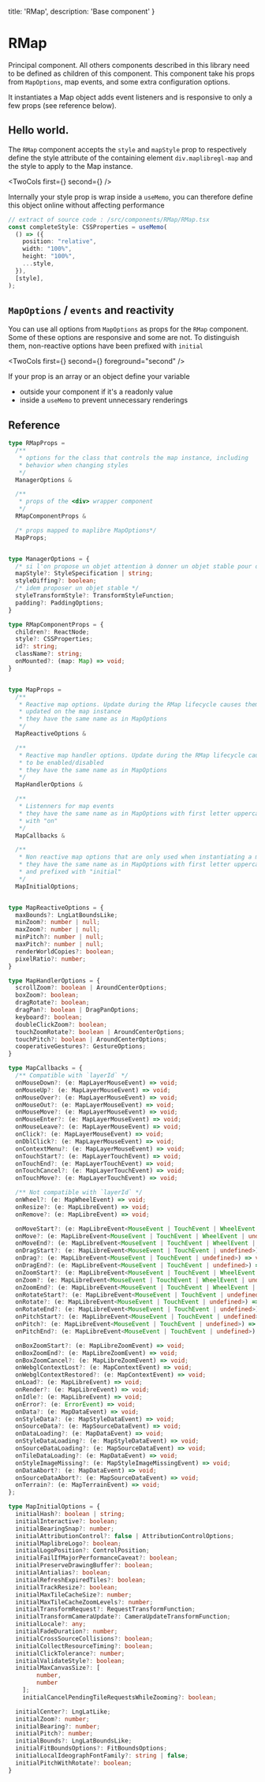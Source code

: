   title: 'RMap',
  description: 'Base component'
}


# RMap

Principal component. All others components described in this library need to be defined as children of this component.
This component take his props from `MapOptions`, map events, and some extra configuration options.

It instantiates a Map object adds event listeners and is responsive to only a few props (see reference below).

## Hello world.

The `RMap` component accepts the `style` and `mapStyle` prop to respectively define the style attribute of the containing element `div.maplibregl-map` and the style to apply to the Map instance.


<TwoCols first={<ShikiContent html={helloWorldHtml} />} second={<HelloWorld />} />

Internally your style prop is wrap inside a `useMemo`, you can therefore define this object online without affecting performance

```ts
// extract of source code : /src/components/RMap/RMap.tsx
const completeStyle: CSSProperties = useMemo(
  () => ({
    position: "relative",
    width: "100%",
    height: "100%",
    ...style,
  }),
  [style],
);
```

## `MapOptions` / `events` and reactivity

You can use all options from `MapOptions` as props for the `RMap` component. Some of these options are responsive and some are not. To distinguish them, non-reactive options have been prefixed with `initial`


<TwoCols first={<Options />} second={<ShikiContent html={optionsHtml} />} foreground="second"  />


If your prop is an array or an object define your variable
- outside your component if it's a readonly value
- inside a `useMemo` to prevent unnecessary renderings


## Reference

```ts
type RMapProps =
  /**
   * options for the class that controls the map instance, including
   * behavior when changing styles
   */
  ManagerOptions &

  /**
   * props of the <div> wrapper component
   */
  RMapComponentProps &

  /* props mapped to maplibre MapOptions*/
  MapProps;


type ManagerOptions = {
  /* si l'on propose un objet attention à donner un objet stable pour des raisons de performances la vérification se fait avec un === et non un deepEqual */
  mapStyle?: StyleSpecification | string;
  styleDiffing?: boolean;
  /* idem proposer un objet stable */
  styleTransformStyle?: TransformStyleFunction;
  padding?: PaddingOptions;
}

type RMapComponentProps = {
  children?: ReactNode;
  style?: CSSProperties;
  id?: string;
  className?: string;
  onMounted?: (map: Map) => void;
}


type MapProps =
  /**
   * Reactive map options. Update during the RMap lifecycle causes them to be
   * updated on the map instance
   * they have the same name as in MapOptions
   */
  MapReactiveOptions &

  /**
   * Reactive map handler options. Update during the RMap lifecycle causes handler
   * to be enabled/disabled
   * they have the same name as in MapOptions
   */
  MapHandlerOptions &

  /**
   * Listenners for map events
   * they have the same name as in MapOptions with first letter uppercase and prefixed
   * with "on"
   */
  MapCallbacks &

  /**
   * Non reactive map options that are only used when instantiating a map object
   * they have the same name as in MapOptions with first letter uppercase
   * and prefixed with "initial"
   */
  MapInitialOptions;


type MapReactiveOptions = {
  maxBounds?: LngLatBoundsLike;
  minZoom?: number | null;
  maxZoom?: number | null;
  minPitch?: number | null;
  maxPitch?: number | null;
  renderWorldCopies?: boolean;
  pixelRatio?: number;
}

type MapHandlerOptions = {
  scrollZoom?: boolean | AroundCenterOptions;
  boxZoom?: boolean;
  dragRotate?: boolean;
  dragPan?: boolean | DragPanOptions;
  keyboard?: boolean;
  doubleClickZoom?: boolean;
  touchZoomRotate?: boolean | AroundCenterOptions;
  touchPitch?: boolean | AroundCenterOptions;
  cooperativeGestures?: GestureOptions;
}

type MapCallbacks = {
  /** Compatible with `layerId` */
  onMouseDown?: (e: MapLayerMouseEvent) => void;
  onMouseUp?: (e: MapLayerMouseEvent) => void;
  onMouseOver?: (e: MapLayerMouseEvent) => void;
  onMouseOut?: (e: MapLayerMouseEvent) => void;
  onMouseMove?: (e: MapLayerMouseEvent) => void;
  onMouseEnter?: (e: MapLayerMouseEvent) => void;
  onMouseLeave?: (e: MapLayerMouseEvent) => void;
  onClick?: (e: MapLayerMouseEvent) => void;
  onDblClick?: (e: MapLayerMouseEvent) => void;
  onContextMenu?: (e: MapLayerMouseEvent) => void;
  onTouchStart?: (e: MapLayerTouchEvent) => void;
  onTouchEnd?: (e: MapLayerTouchEvent) => void;
  onTouchCancel?: (e: MapLayerTouchEvent) => void;
  onTouchMove?: (e: MapLayerTouchEvent) => void;

  /** Not compatible with `layerId` */
  onWheel?: (e: MapWheelEvent) => void;
  onResize?: (e: MapLibreEvent) => void;
  onRemove?: (e: MapLibreEvent) => void;

  onMoveStart?: (e: MapLibreEvent<MouseEvent | TouchEvent | WheelEvent | undefined>) => void;
  onMove?: (e: MapLibreEvent<MouseEvent | TouchEvent | WheelEvent | undefined>) => void;
  onMoveEnd?: (e: MapLibreEvent<MouseEvent | TouchEvent | WheelEvent | undefined>) => void;
  onDragStart?: (e: MapLibreEvent<MouseEvent | TouchEvent | undefined>) => void;
  onDrag?: (e: MapLibreEvent<MouseEvent | TouchEvent | undefined>) => void;
  onDragEnd?: (e: MapLibreEvent<MouseEvent | TouchEvent | undefined>) => void;
  onZoomStart?: (e: MapLibreEvent<MouseEvent | TouchEvent | WheelEvent | undefined>) => void;
  onZoom?: (e: MapLibreEvent<MouseEvent | TouchEvent | WheelEvent | undefined>) => void;
  onZoomEnd?: (e: MapLibreEvent<MouseEvent | TouchEvent | WheelEvent | undefined>) => void;
  onRotateStart?: (e: MapLibreEvent<MouseEvent | TouchEvent | undefined>) => void;
  onRotate?: (e: MapLibreEvent<MouseEvent | TouchEvent | undefined>) => void;
  onRotateEnd?: (e: MapLibreEvent<MouseEvent | TouchEvent | undefined>) => void;
  onPitchStart?: (e: MapLibreEvent<MouseEvent | TouchEvent | undefined>) => void;
  onPitch?: (e: MapLibreEvent<MouseEvent | TouchEvent | undefined>) => void;
  onPitchEnd?: (e: MapLibreEvent<MouseEvent | TouchEvent | undefined>) => void;

  onBoxZoomStart?: (e: MapLibreZoomEvent) => void;
  onBoxZoomEnd?: (e: MapLibreZoomEvent) => void;
  onBoxZoomCancel?: (e: MapLibreZoomEvent) => void;
  onWebglContextLost?: (e: MapContextEvent) => void;
  onWebglContextRestored?: (e: MapContextEvent) => void;
  onLoad?: (e: MapLibreEvent) => void;
  onRender?: (e: MapLibreEvent) => void;
  onIdle?: (e: MapLibreEvent) => void;
  onError?: (e: ErrorEvent) => void;
  onData?: (e: MapDataEvent) => void;
  onStyleData?: (e: MapStyleDataEvent) => void;
  onSourceData?: (e: MapSourceDataEvent) => void;
  onDataLoading?: (e: MapDataEvent) => void;
  onStyleDataLoading?: (e: MapStyleDataEvent) => void;
  onSourceDataLoading?: (e: MapSourceDataEvent) => void;
  onTileDataLoading?: (e: MapDataEvent) => void;
  onStyleImageMissing?: (e: MapStyleImageMissingEvent) => void;
  onDataAbort?: (e: MapDataEvent) => void;
  onSourceDataAbort?: (e: MapSourceDataEvent) => void;
  onTerrain?: (e: MapTerrainEvent) => void;
};

type MapInitialOptions = {
  initialHash?: boolean | string;
  initialInteractive?: boolean;
  initialBearingSnap?: number;
  initialAttributionControl?: false | AttributionControlOptions;
  initialMaplibreLogo?: boolean;
  initialLogoPosition?: ControlPosition;
  initialFailIfMajorPerformanceCaveat?: boolean;
  initialPreserveDrawingBuffer?: boolean;
  initialAntialias?: boolean;
  initialRefreshExpiredTiles?: boolean;
  initialTrackResize?: boolean;
  initialMaxTileCacheSize?: number;
  initialMaxTileCacheZoomLevels?: number;
  initialTransformRequest?: RequestTransformFunction;
  initialTransformCameraUpdate?: CameraUpdateTransformFunction;
  initialLocale?: any;
  initialFadeDuration?: number;
  initialCrossSourceCollisions?: boolean;
  initialCollectResourceTiming?: boolean;
  initialClickTolerance?: number;
  initialValidateStyle?: boolean;
  initialMaxCanvasSize?: [
		number,
		number
	];
	initialCancelPendingTileRequestsWhileZooming?: boolean;

  initialCenter?: LngLatLike;
  initialZoom?: number;
  initialBearing?: number;
  initialPitch?: number;
  initialBounds?: LngLatBoundsLike;
  initialFitBoundsOptions?: FitBoundsOptions;
  initialLocalIdeographFontFamily?: string | false;
  initialPitchWithRotate?: boolean;
}
```

